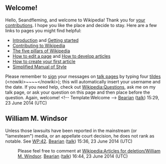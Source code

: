 <article id="43125395" title=User talk:Seandfleming>
	<talkpage id="43125395" title="User talk:Seandfleming">
== Welcome! ==

Hello, Seandfleming, and welcome to Wikipedia! Thank you for [[Special:Contributions/Seandfleming|your contributions]]. I hope you like the place and decide to stay. Here are a few links to pages you might find helpful:
* [[Wikipedia:Introduction|Introduction]] and [[Help:Getting started|Getting started]]
* [[Wikipedia:Contributing to Wikipedia|Contributing to Wikipedia]]
* [[Wikipedia:Five pillars|The five pillars of Wikipedia]]
* [[Help:Editing|How to edit a page]] and [[Wikipedia:Article development|How to develop articles]]
* [[Wikipedia:Your first article|How to create your first article]] 
* [[Wikipedia:Simplified Manual of Style|Simplified Manual of Style]]
Please remember to [[Wikipedia:Signatures|sign]] your messages on [[Help:Using talk pages|talk page]]s by typing four [[tilde]]s (&lt;nowiki&gt;~~~~&lt;/nowiki&gt;); this will automatically insert your username and the date. If you need help, check out [[Wikipedia:Questions]], ask me on my talk page, or ask your question on this page and then place '''{{Tlc|Help me}}''' before the question. Again, welcome! &lt;!-- Template:Welcome --&gt; [[User:Bearian|Bearian]] ([[User talk:Bearian|talk]]) 15:29, 23 June 2014 (UTC)

== William M. Windsor ==

Unless those lawsuits have been reported in the mainstream (or &quot;lamesteam&quot;) media, or an appellate court decision, he does not rank as notable.  See [[WP:42]]. [[User:Bearian|Bearian]] ([[User talk:Bearian|talk]]) 15:36, 23 June 2014 (UTC)
:Please feel free to comment at [[Wikipedia:Articles for deletion/William M. Windsor]]. [[User:Bearian|Bearian]] ([[User talk:Bearian|talk]]) 16:44, 23 June 2014 (UTC)
	</talkpage>
</article>